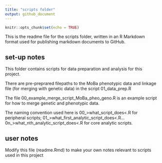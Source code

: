 ---
title: "scripts folder"
output: github_document
---

```{r setup, include=FALSE}
knitr::opts_chunk$set(echo = TRUE)
```

This is the readme file for the scripts folder, written in an R Markdown format used for publishing markdown documents to GitHub.

## set-up notes

This folder contains scripts for data preparation and analysis for this project. 

There are pre-preprared filepaths to the MoBa phenotypic data and linkage file (for merging with genetic data) in the script 01_data_prep.R

The file 00_example_merge_script_MoBa_pheo_geno.R is an example script for how to merge genetic and phenotypic data.

The naming convention used here is 00_>what_script_does<.R for peripheral scripts; 01_>what_first_analytic_script_does<.R... 0n_>what_nth_analytic_script_does<.R for core analytic scripts.

## user notes

Modify this file (readme.Rmd) to make your own notes relevant to scripts used in this project

